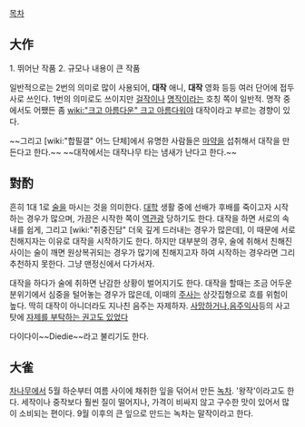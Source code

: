 [[목차]]

== 大作 ==
1. 뛰어난 작품
2. 규모나 내용이 큰 작품

일반적으로는 2번의 의미로 많이 사용되어, '''대작''' 애니, '''대작''' 영화 등등 여러 단어에 접두사로 쓰인다. 1번의 의미로도 쓰이지만 [[걸작]]이나 [[명작]]이라는 호칭 쪽이 일반적. 명작 중에서도 어쨌든 좀 [[wiki:"크고 아름다운" 크고 아름다워야]] 대작이라고 부르는 경향이 있다.

~~그리고 [wiki:"합필갤" 어느 단체]에서 유명한 사람들은 [[마약]]을 섭취해서 대작을 만든다고 한다.~~ ~~대작에서는 대작나무 타는 냄새가 난다고 한다.~~

== 對酌 ==
흔히 1대 1로 [[술]]을 마시는 것을 의미한다. [[대학]] 생활 중에 선배가 후배를 죽이고자 시작하는 경우가 많으며, 가끔은 시작한 쪽이 [[역관광]] 당하기도 한다.
대작을 하면 서로의 속내를 쉽게, 그리고 [wiki:"취중진담" 더욱 깊게 드러내는 경우가 많은데], 이 때문에 서로 친해지자는 이유로 대작을 시작하기도 한다. 하지만 대부분의 경우, 술에 취해서 친해진 사이는 술이 깨면 원상복귀되는 경우가 많기에 친해지고자 하여 시작하는 경우라면 그리 추천하지 못한다. 그냥 맨정신에서 다가서자.

대작을 하다가 술에 취하면 난감한 상황이 벌어지기도 한다. 대작을 할때는 조금 어두운 분위기에서 심중을 털어놓는 경우가 많은데, 이때의 [[주사]]는 상갓집형으로 흐를 위험이 높다. 딱히 대작이 아니더라도 지나친 음주는 자제하자. [http://www.ukopia.com/ukoAmericaSociety/?page_code=read&sid=11&sub=1&review=&uid=125996 사망하거나],[http://media.daum.net/society/others/view.html?cateid=1067&newsid=20090522225112020&p=imbc 음주익사]등의 사고탓에 [http://www.mdtoday.co.kr/mdtoday/index.html?no=117653&key=&word=&page=1 자제를 부탁하는 권고도 있었다]

다이다이~~Diedie~~라고 불리기도 한다.

== 大雀 ==
[[차]]나무에서 5월 하순부터 여름 사이에 채취한 잎을 덖어서 만든 [[녹차]]. '왕작'이라고도 한다. 세작이나 중작보다 훨씬 질이 떨어지나, 가격이 비싸지 않고 구수한 맛이 있어서 많이 소비되는 편이다. 9월 이후의 큰 잎으로 만드는 녹차는 말작이라고 한다.
